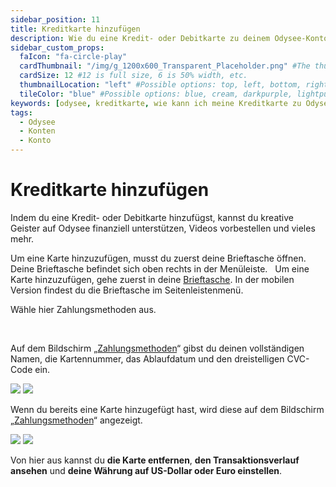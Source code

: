 ---
sidebar_position: 11
title: Kreditkarte hinzufügen
description: Wie du eine Kredit- oder Debitkarte zu deinem Odysee-Konto hinzufügst, um kreative Geister zu unterstützen.
sidebar_custom_props:
  faIcon: "fa-circle-play"
  cardThumbnail: "/img/g_1200x600_Transparent_Placeholder.png" #The thumbnail on the category card.
  cardSize: 12 #12 is full size, 6 is 50% width, etc.
  thumbnailLocation: "left" #Possible options: top, left, bottom, right, none
  tileColor: "blue" #Possible options: blue, cream, darkpurple, lightpurple, mauve, orange, pink, none
keywords: [odysee, kreditkarte, wie kann ich meine Kreditkarte zu Odysee hinzufügen, wo fügt man die Kreditkarte auf Odysee hinzu]
tags:
  - Odysee
  - Konten
  - Konto
---

# Kreditkarte hinzufügen

Indem du eine Kredit- oder Debitkarte hinzufügst, kannst du kreative Geister auf Odysee finanziell unterstützen, Videos vorbestellen und vieles mehr.


<Tabs groupId="device">
  <TabItem value="web" label="Web">
    Um eine Karte hinzuzufügen, musst du zuerst deine <OdyseeButton url="https://odysee.com/$/wallet"><OdyseeIcon type="credits" />  Brieftasche</OdyseeButton> öffnen. Deine Brieftasche befindet sich oben rechts in der Menüleiste.
    <Image img="/img/de/locate_wallet_desktop_dark.png#dark" />
    <Image img="/img/de/locate_wallet_desktop_light.png#light" />

  </TabItem>
  <TabItem value="mobile" label="Mobile">
    Um eine Karte hinzuzufügen, gehe zuerst in deine <a href="https://odysee.com/$/wallet"><OdyseeIcon type="wallet" />  Brieftasche</a>.
    In der mobilen Version findest du die Brieftasche im Seitenleistenmenü.
    <Image img="/img/de/locate_wallet_mobile_dark.png#dark" />
    <Image img="/img/de/locate_wallet_mobile_light.png#light" />
  </TabItem>
</Tabs>

Wähle hier <OdyseeButton url="https://odysee.com/$/settings/card"><OdyseeIcon type="cogwheel" /> Zahlungsmethoden</OdyseeButton> aus.

<Tabs groupId="device">
  <TabItem value="web" label="Web">
    <Image  img="/img/de/wallet_screen_arrow_to_payment_methods_desktop_dark.png#dark" />
    <Image img="/img/de/wallet_screen_arrow_to_payment_methods_desktop_light.png#light" />
  </TabItem>
  <TabItem value="mobile" label="Mobile">
    <Image img="/img/de/wallet_screen_arrow_to_payment_methods_mobile_dark.png#dark" />
    <Image img="/img/de/wallet_screen_arrow_to_payment_methods_mobile_light.png#light" />
  </TabItem>
</Tabs>

Auf dem Bildschirm „[Zahlungsmethoden](https://odysee.com/$/settings/card)“ gibst du deinen vollständigen Namen, die Kartennummer, das Ablaufdatum und den dreistelligen CVC-Code ein.

<Image src="/img/de/add_credit_card_dark.png#dark" />
<Image src="/img/de/add_credit_card_light.png#light" />

Wenn du bereits eine Karte hinzugefügt hast, wird diese auf dem Bildschirm „[Zahlungsmethoden](https://odysee.com/$/settings/card)“ angezeigt.

<Image src="/img/de/credit_card_added_dark.png#dark" />
<Image src="/img/de/credit_card_added_light.png#light" />

Von hier aus kannst du **die Karte entfernen**, **den Transaktionsverlauf ansehen** und **deine Währung auf US-Dollar oder Euro einstellen**.
